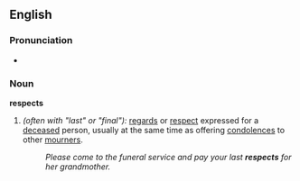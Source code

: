 ==English==
===Pronunciation===
*{{audio|en-us-respects.ogg|Audio (US)}}

===Noun===
'''respects'''
# ''(often with "last" or "final"):'' [[regards]] or [[respect]] expressed for a [[deceased]] person, usually at the same time as offering [[condolences]] to other [[mourners]].
#:''Please come to the funeral service and pay your last '''respects''' for her grandmother.''